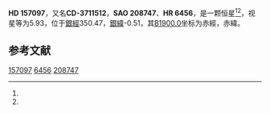 {{Starbox begin
| name = HD 157097
}}
{{Starbox observe
| epoch = [[J2000.0|J2000.0]]
| constell = {{星座名待查}}<ref name=SIMBAD>{{cite web
 | url=http://simbad.u-strasbg.fr/simbad/sim-id?Ident=HR+6456
 | title =Pulsating variable Star
 | publisher=Centre de Données astronomiques de Strasbourg
 | work=SIMBAD
 | accessdate=2012-07-13}}</ref><ref name=DATA>{{cite web
 | url=http://vizier.u-strasbg.fr/viz-bin/VizieR-5?-out.add=.&-source=5050&-corr=PK=HR&-out.max=9999&HR=6456
 | title=VizieR Detailed Page
 | accessdate=2012-07-13
 | archive-date=2016-03-05
 | archive-url=https://web.archive.org/web/20160305001030/http://vizier.u-strasbg.fr/viz-bin/VizieR-5?-out.add=.&-source=5050&-corr=PK=HR&-out.max=9999&HR=6456
 | dead-url=no
 }}</ref>
| 星官 = 
| ra = {{RA|17|22|54.9}}<ref name=SIMBAD /><ref name=DATA />
| dec = {{DEC|-37|13|14}}<ref name=SIMBAD /><ref name=DATA />
| appmag_v = 5.93<ref name=SIMBAD /><ref name=DATA />
}}
{{Starbox character
| class = K1III<ref name=SIMBAD /><ref name=DATA />
| b-v = 1.08<ref name=SIMBAD /><ref name=DATA />
| u-b = <ref name=SIMBAD /><ref name=DATA />
| r-i = <ref name=SIMBAD /><ref name=DATA />
| variable = 
}}
{{Starbox astrometry
| radial_v = 
| prop_mo_ra = -36
| parallax = 
| p_error = 
}}
{{Starbox catalog
| names =CD-3711512，[[SAO星表|SAO]] 208747，[[HD星表|HD]] 157097，[[HR星表|HR]] 6456}}
{{Starbox reference |Simbad=HR+6456}}
{{Starbox end}}

'''HD 157097'''，又名'''CD-3711512'''，'''SAO 208747'''、'''HR 6456'''，是一颗恒星<ref name=SIMBAD /><ref name=DATA />，视星等为5.93，位于[[銀道座標系|銀經]]350.47，[[銀道座標系|銀緯]]-0.51，其[[B1900.0|B1900.0]]坐标为赤經{{RA|17|16|7.4}}，赤緯{{DEC|-37|-0.51|19}}。

== 参考文献 ==
{{reflist}}

{{star-stub}}

[[Category:HD和HDE天體|157097]]
[[Category:HR天體|6456]]
[[Category:SAO天體|208747]]